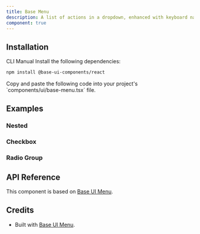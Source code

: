 ```yaml
---
title: Base Menu
description: A list of actions in a dropdown, enhanced with keyboard navigation. Built on top of Base UI Menu component with shadcn styling.
component: true
---
```


<ExamplePreview path="base-menu/default" />

## Installation

<Tabs defaultValue="cli">

<TabsList>
  <TabsTrigger value="cli">CLI</TabsTrigger>
  <TabsTrigger value="manual">Manual</TabsTrigger>
</TabsList>

<TabsContent value="cli">
  <CliCommands name="base-menu" />
</TabsContent>

<TabsContent value="manual">    
<Steps>

<Step>
Install the following dependencies:

```bash
npm install @base-ui-components/react
```

</Step>

<Step>
Copy and paste the following code into your project's `components/ui/base-menu.tsx` file.

<ComponentPreview name="base-menu" />

</Step>

</Steps>

</TabsContent>

</Tabs>

## Examples

### Nested

<ExamplePreview path="base-menu/nested" />

### Checkbox

<ExamplePreview path="base-menu/checkbox" />

### Radio Group

<ExamplePreview path="base-menu/radio-group" />

## API Reference

This component is based on [Base UI Menu](https://base-ui.com/react/components/menu).

## Credits

- Built with [Base UI Menu](https://base-ui.com/react/components/menu).
